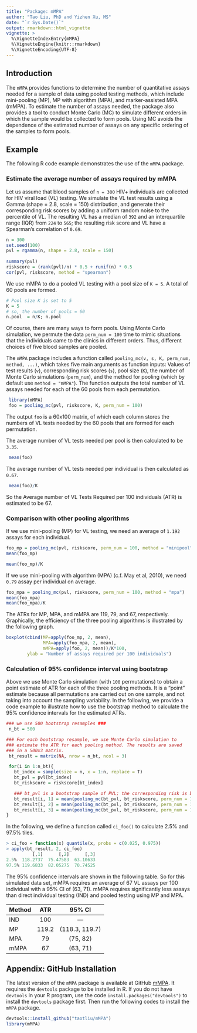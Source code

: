 ```yaml
---
title: "Package: mMPA"
author: "Tao Liu, PhD and Yizhen Xu, MS"
date: "`r Sys.Date()`"
output: rmarkdown::html_vignette
vignette: >
  %\VignetteIndexEntry{mMPA}
  %\VignetteEngine{knitr::rmarkdown}
  %\VignetteEncoding{UTF-8}
---
```


## Introduction 

The `mMPA` provides functions to determine the number of quantitative assays needed for a sample 
    of data using pooled testing methods, which include mini-pooling (MP), MP 
    with algorithm (MPA), and marker-assisted MPA (mMPA). To estimate the number 
    of assays needed, the package also provides a tool to conduct Monte Carlo (MC) 
    to simulate different orders in which the sample would be collected to form pools. 
    Using MC avoids the dependence of the estimated number of assays on any specific 
    ordering of the samples to form pools.

## Example 

The following R code example demonstrates the use of the `mMPA` package. 

### Estimate the average number of assays required by mMPA 

Let us assume that blood samples of `n = 300` HIV+ individuals are collected for HIV viral load (VL) testing. We simulate the VL test results using a Gamma (shape = 2.8, scale = 150) distribution, and generate their corresponding risk scores by adding a uniform random noise to the percentile of VL. The resulting VL has a median of `392` and an interquartile range (IQR) from `224` to `565`; the resulting risk score and VL have a Spearman’s correlation of `0.69`. 

```r
n = 300
set.seed(100)
pvl = rgamma(n, shape = 2.8, scale = 150)
 
summary(pvl)
riskscore = (rank(pvl)/n) * 0.5 + runif(n) * 0.5
cor(pvl, riskscore, method = "spearman")
```

We use mMPA to do a pooled VL testing with a pool size of `K = 5`. A total of 60 pools are formed. 

```r
# Pool size K is set to 5
K = 5
# so, the number of pools = 60
n.pool  = n/K; n.pool
``` 
Of course, there are many ways to form pools. Using Monte Carlo simulation, we permute the data `perm_num = 100` time to mimic situations that the individuals came to the clinics in different orders. Thus, different choices of five blood samples are pooled. 

The `mMPA` package includes a function called `pooling_mc(v, s, K, perm_num, method, ...)`, which takes five main arguments as function inputs: Values of test results (`v`), corresponding risk scores (`s`), pool size (`K`), the number of Monte Carlo simulations (`perm_num`), and the method for pooling (which by default use `method = "mMPA"`). The function outputs the total number of VL assays needed for each of the 60 pools from each permutation. 

```r
 library(mMPA)
 foo = pooling_mc(pvl, riskscore, K, perm_num = 100)
```
 
The output `foo` is a 60x100 matrix, of which each column stores the numbers of VL tests needed by the 60 pools that are formed for each permutation. 

The average number of VL tests needed per pool is then calculated to be `3.35`. 

```r
 mean(foo)
```

The average number of VL tests needed per individual is then calculated as `0.67`.
```r
 mean(foo)/K
``` 
So the Average number of VL Tests Required per 100 individuals (ATR) is estimated to be 67.  

### Comparison with other pooling algorithms

If we use mini-pooling (MP) for VL testing, we need an average of `1.192` assays for each individual. 

```r
foo_mp = pooling_mc(pvl, riskscore, perm_num = 100, method = "minipool")
mean(foo_mp)

mean(foo_mp)/K
```

If we use mini-pooling with algorithm (MPA) (c.f. May et al, 2010), we need `0.79` assay per individual on average. 

```r
foo_mpa = pooling_mc(pvl, riskscore, perm_num = 100, method = "mpa")
mean(foo_mpa)
mean(foo_mpa)/K
```

The ATRs for MP, MPA, and mMPA are 119, 79, and 67, respectively. Graphically, the efficiency of the three pooling algorithms is illustrated by the following graph. 

```r
boxplot(cbind(MP=apply(foo_mp, 2, mean),
              MPA=apply(foo_mpa, 2, mean),
              mMPA=apply(foo, 2, mean))/K*100,
        ylab = "Number of assays required per 100 individuals")
```


### Calculation of 95% confidence interval using bootstrap

Above we use Monte Carlo simulation (with `100` permutations) to obtain a point estimate of ATR for each of the three pooling methods. It is a "point" estimate because all permutations are carried out on one sample, and not taking into account the sampling variability. In the following, we provide a code example to illustrate how to use the bootstrap method to calculate the 95% confidence intervals for the estimated ATRs. 

```R
### we use 500 bootstrap resamples ###
 n_bt = 500

### For each bootstrap resample, we use Monte Carlo simulation to 
### estimate the ATR for each pooling method. The results are saved 
### in a 500x3 matrix. 
 bt_result = matrix(NA, nrow = n_bt, ncol = 3)

 for(i in 1:n_bt){
   bt_index = sample(size = n, x = 1:n, replace = T)
   bt_pvl = pvl[bt_index]
   bt_riskscore = riskscore[bt_index]

   ### bt_pvl is a bootstrap sample of PVL; the corresponding risk is bt_riskscore
   bt_result[i, 1] = mean(pooling_mc(bt_pvl, bt_riskscore, perm_num = 100, method = "minipool"))/K*100
   bt_result[i, 2] = mean(pooling_mc(bt_pvl, bt_riskscore, perm_num = 100, method = "mpa"))/K*100
   bt_result[i, 3] = mean(pooling_mc(bt_pvl, bt_riskscore, perm_num = 100, method = "mmpa"))/K*100
}
```

In the following, we define a function called `ci_foo()` to calculate 2.5% and 97.5% tiles.  
```R
> ci_foo = function(x) quantile(x, probs = c(0.025, 0.975))
> apply(bt_result, 2, ci_foo)
          [,1]      [,2]      [,3]
2.5%  118.2737  75.47583  63.10633
97.5% 119.6833  82.05275  70.74525
```

The 95% confidence intervals are shown in the following table. So for this simulated data set, mMPA requires an average of 67 VL assays per 100 individual with a 95% CI of (63, 71). mMPA requires significantly less assays than direct individual testing (IND) and pooled testing using MP and MPA.   

| Method  |  ATR  |     95% CI     |
|---------|:-----:|:--------------:|
| IND     |  100  |       ---      |
| MP      | 119.2 | (118.3, 119.7) |
| MPA     |   79  |    (75, 82)    |
| mMPA    |   67  |    (63, 71)    |


## Appendix: GitHub Installation 

The latest version of the `mMPA` package is available at GitHub [mMPA](http://github.com/taotliu/mMPA). It requires the `devtools` package to be installed in R. If you do not have `devtools` in your R program, use the code  `install.packages("devtools")` to install the `devtools` package first. Then run the following codes to install the `mMPA` package. 

```R
devtools::install_github("taotliu/mMPA")
library(mMPA)
```



